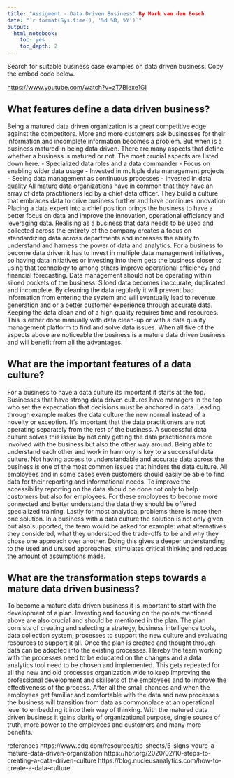 ```yaml
---
title: "Assigment - Data Driven Business" By Mark van den Bosch
date: "`r format(Sys.time(), '%d %B, %Y')`"
output:
  html_notebook:
    toc: yes
    toc_depth: 2
---
```


Search for suitable business case examples on data driven business. Copy the embed code below.

<https://www.youtube.com/watch?v=zT7BIexe1GI>


## What features define a data driven business?

Being a matured data driven organization is a great competitive edge against the competitors. More and more customers ask businesses for their information and incomplete information becomes a problem. But when is a business matured in being data driven. There are many aspects that define whether a business is matured or not. The most crucial aspects are listed down here.
-	Specialized data roles and a data commander
-	Focus on enabling wider data usage
-	Invested in multiple data management projects
-	Seeing data management as continuous processes
-	Invested in data quality
All mature data organizations have in common that they have an array of data practitioners led by a chief data officer. They build a culture that embraces data to drive business further and have continues innovation. Placing a data expert into a chief position brings the business to have a better focus on data and improve the innovation, operational efficiency and leveraging data.
Realising as a business that data needs to be used and collected across the entirety of the company creates a focus on standardizing data across departments and increases the ability to understand and harness the power of data and analytics.
For a business to become data driven it has to invest in multiple data management initiatives, so having data initiatives or investing into them gets the business closer to using that technology to among others improve operational efficiency and financial forecasting.
Data management should not be operating within siloed pockets of the business. Siloed data becomes inaccurate, duplicated and incomplete. By cleaning the data regularly it will prevent bad information from entering the system and will eventually lead to revenue generation and or a better customer experience through accurate data. 
Keeping the data clean and of a high quality requires time and resources. This is either done manually with data clean-up or with a data quality management platform to find and solve data issues. 
When all five of the aspects above are noticeable the business is a mature data driven business and will benefit from all the advantages. 



## What are the important features of a data culture?

For a business to have a data culture its important it starts at the top. Businesses that have strong data driven cultures have managers in the top who set the expectation that decisions must be anchored in data. Leading through example makes the data culture the new normal instead of a novelty or exception.
It’s important that the data practitioners are not operating separately from the rest of the business. A successful data culture solves this issue by not only getting the data practitioners more involved with the business but also the other way around. Being able to understand each other and work in harmony is key to a successful data culture. 
Not having access to understandable and accurate data across the business is one of the most common issues that hinders the data culture. All employees and in some cases even customers should easily be able to find data for their reporting and informational needs. To improve the accessibility reporting on the data should be done not only to help customers but also for employees. For these employees to become more connected and better understand the data they should be offered specialized training. 
Lastly for most analytical problems there is more then one solution. In a business with a data culture the solution is not only given but also supported, the team would be asked for example: what alternatives they considered, what they understood the trade-offs to be and why they chose one approach over another. Doing this gives a deeper understanding to the used and unused approaches, stimulates critical thinking and reduces the amount of assumptions made. 



## What are the transformation steps towards a mature data driven business?

To become a mature data driven business it is important to start with the development of a plan. Investing and focusing on the points mentioned above are also crucial and should be mentioned in the plan. 
The plan consists of creating and selecting a strategy, business intelligence tools, data collection system, processes to support the new culture and evaluating resources to support it all.
Once the plan is created and thought through data can be adopted into the existing processes. Hereby the team working with the processes need to be educated on the changes and a data analytics tool need to be chosen and implemented.
This gets repeated for all the new and old processes organization wide to keep improving the professional development and skillsets of the employees and to improve the effectiveness of the process. 
After all the small chances and when the employees get familiar and comfortable with the data and new processes the business will transition from data as commonplace at an operational level to embedding it into their way of thinking. With the matured data driven business it gains clarity of organizational purpose, single source of truth, more power to the employees and customers and many more benefits.


references
https://www.edq.com/resources/tip-sheets/5-signs-youre-a-mature-data-driven-organization
https://hbr.org/2020/02/10-steps-to-creating-a-data-driven-culture
https://blog.nucleusanalytics.com/how-to-create-a-data-culture
